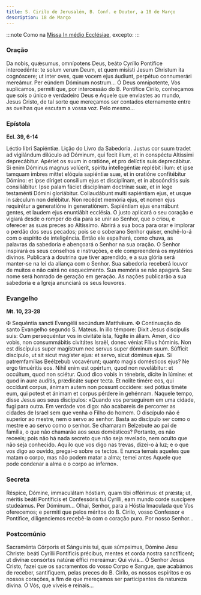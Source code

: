 ```yaml
---
title: S. Cirilo de Jerusalém, B. Conf. e Doutor, a 18 de Março
description: 18 de Março
---
```


:::note
Como na [Missa In médio Ecclésiae](/missal/comum/13doutores), excepto:
:::

### Oração

<div class="side-by-side not-content">
  <span>
    Da nobis, quǽsumus, omnípotens Deus, beáto Cyríllo Pontífice intercedénte: te solum verum Deum,
    et quem misísti Jesum Christum ita cognóscere; ut inter oves, quæ vocem ejus áudiunt, perpétuo
    connumerári mereámur. Per eúndem Dóminum nostrum...
  </span>
  <span>
    Ó Deus omnipotente, Vos suplicamos, permiti que, por intercessão do B. Pontífice Cirilo,
    conheçamos que sois o único e verdadeiro Deus e Aquele que enviastes ao mundo, Jesus Cristo, de
    tal sorte que mereçamos ser contados eternamente entre as ovelhas que escutam a vossa voz. Pelo
    mesmo...
  </span>
</div>

### Epístola

**Ecl. 39, 6-14**

<div class="side-by-side not-content">
  <span>Léctio libri Sapiéntiæ.</span>
  <span>Lição do Livro da Sabedoria.</span>
  <span>
    Justus cor suum tradet ad vigilándum dilúculo ad Dóminum, qui fecit illum, et in conspéctu
    Altíssimi deprecábitur. Apériet os suum in oratióne, et pro delíctis suis deprecábitur. Si enim
    Dóminus magnus volúerit, spíritu intellegéntiæ replébit illum: et ipse tamquam imbres mittet
    elóquia sapiéntiæ suæ, et in oratióne confitébitur Dómino: et ipse díriget consílium ejus et
    disciplínam, et in abscónditis suis consiliábitur. Ipse palam fáciet disciplínam doctrínæ suæ,
    et in lege testaménti Dómini gloriábitur. Collaudábunt multi sapiéntiam ejus, et usque in
    sǽculum non delébitur. Non recédet memória ejus, et nomen ejus requirétur a generatióne in
    generatiónem. Sapiéntiam ejus enarrábunt gentes, et laudem ejus enuntiábit ecclésia.
  </span>
  <span>
    O justo aplicará o seu coração e vigiará desde o romper do dia para se unir ao Senhor, que o
    criou, e oferecer as suas preces ao Altíssimo. Abrirá a sua boca para orar e implorar o perdão
    dos seus pecados; pois se o soberano Senhor quiser, enchê-lo-á com o espírito de inteligência.
    Então ele espalhará, como chuva, as palavras da sabedoria e abençoará o Senhor na sua oração. O
    Senhor inspirará os seus conselhos e instruções, e ele compreenderá os mystérios divinos.
    Publicará a doutrina que tiver aprendido, e a sua glória será manter-se na lei da aliança com o
    Senhor. Sua sabedoria receberá louvor de muitos e não cairá no esquecimento. Sua memória se não
    apagará. Seu nome será honrado de geração em geração. As nações publicarão a sua sabedoria e a
    Igreja anunciará os seus louvores.
  </span>
</div>

### Evangelho

**Mt. 10, 23-28**

<div class="side-by-side not-content">
  <span>
    <span class="text-red-500">✠</span> Sequéntia sancti Evangélii secúndum Matthǽum.
  </span>
  <span>
    <span class="text-red-500">✠</span> Continuação do santo Evangelho segundo S. Mateus.
  </span>
  <span>
    In illo témpore: Dixit Jesus discípulis suis: Cum persequéntur vos in civitáte ista, fúgite in
    áliam. Amen, dico vobis, non consummábitis civitátes Israël, donec véniat Fílius hóminis. Non
    est discípulus super magístrum nec servus super dóminum suum. Súfficit discípulo, ut sit sicut
    magíster ejus: et servo, sicut dóminus ejus. Si patremfamílias Beélzebub vocavérunt; quanto
    magis domésticos ejus? Ne ergo timuéritis eos. Nihil enim est opértum, quod non revelábitur: et
    occúltum, quod non sciétur. Quod dico vobis in ténebris, dícite in lúmine: et quod in aure
    audítis, prædicáte super tecta. Et nolíte timére eos, qui occídunt corpus, ánimam autem non
    possunt occídere: sed pótius timéte eum, qui potest et ánimam et corpus pérdere in gehénnam.
  </span>
  <span>
    Naquele tempo, disse Jesus aos seus discípulos: «Quando vos perseguirem em uma cidade, fugi para
    outra. Em verdade vos digo: não acabareis de percorrer as cidades de Israel sem que venha o
    Filho do homem. O discípulo não é superior ao mestre, nem o servo ao senhor. Basta ao discípulo
    ser como o mestre e ao servo como o senhor. Se chamaram Belzebute ao pai de família, o que não
    chamarão aos seus domésticos? Portanto, os não receeis; pois não há nada secreto que não seja
    revelado, nem oculto que não seja conhecido. Aquilo que vos digo nas trevas, dizei-o à luz; e o
    que vos digo ao ouvido, pregai-o sobre os tectos. E nunca temais aqueles que matam o corpo, mas
    não podem matar a alma; temei antes Aquele que pode condenar a alma e o corpo ao inferno».
  </span>
</div>

### Secreta

<div class="side-by-side not-content">
  <span>
    Réspice, Dómine, immaculátam hóstiam, quam tibi offérimus: et præsta; ut, méritis beáti
    Pontíficis et Confessóris tui Cyrílli, eam mundo corde suscípere studeámus. Per Dóminum...
  </span>
  <span>
    Olhai, Senhor, para a Hóstia Imaculada que Vos oferecemos; e permiti que pelos méritos do B.
    Cirilo, vosso Confessor e Pontífice, diligenciemos recebê-la com o coração puro. Por nosso
    Senhor...
  </span>
</div>

### Postcomúnio

<div class="side-by-side not-content">
  <span>
    Sacraménta Córporis et Sánguinis tui, quæ súmpsimus, Dómine Jesu Christe: beáti Cyrílli
    Pontíficis précibus, mentes et corda nostra sanctíficent; ut divínæ consórtes natúræ éffici
    mereámur: Qui vivis...
  </span>
  <span>
    Ó Senhor Jesus Cristo, fazei que os sacramentos do vosso Corpo e Sangue, que acabámos de
    receber, santifiquem, pelas preces do B. Cirilo, os nossos espíritos e os nossos corações, a fim
    de que mereçamos ser participantes da natureza divina. Ó Vós, que viveis e reinais...
  </span>
</div>
